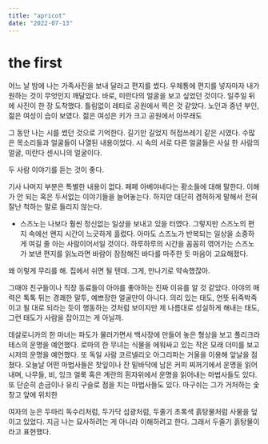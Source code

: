 ```yaml
---
title: "apricot"
date: "2022-07-13"
---
```


# the first

어느 날 밤에 나는 가족사진을 보내 달라고 편지를 썼다. 우체통에 편지를 넣자마자 내가 원하는 것이 무엇인지 깨달았다. 바로, 미란다의 얼굴을 보고 싶었던 것이다. 일주일 뒤에 사진이 한 장 도착했다. 틀림없이 레티로 공원에서 찍은 것 같았다. 노인과 중년 부인, 젊은 여성이 습이 보였다. 젊은 여성은 키가 크고 공원에서 아무래도

그 동안 나는 시를 썼던 것으로 기억한다. 길기만 길었지 허접쓰레기 같은 시였다. 수많은 목소리들과 얼굴들이 나열된 내용이었다. 시 속의 서로 다른 얼굴들은 사실 한 사람의 얼굴, 미란다 센시니의 얼굴이다.

두 사람 이야기를 듣는 것이 좋다.

기사 나머지 부분은 특별한 내용이 없다. 페페 아베야네다는 황소들에 대해 말한다. 이해가 안 되는 혹은 두서없는 이야기들을 늘어놓는다. 하지만 대단히 겸허하게 말해서 전혀 잘난 척하는 말로 들리지 않는다.

- 스즈노는 나보다 훨씬 정신없는 일상을 보내고 있을 터였다. 그렇지만 스즈노의 편지 속에선 왠지 시간이 느긋하게 흘렀다. 아마도 스즈노가 반복되는 일상을 소중하게 여길 줄 아는 사람이어서일 것이다. 하루하루의 시간을 꼼꼼히 엮어가는 스즈노가 보낸 편지를 읽노라면 바람이 잠잠해진 바다를 마주한 듯 마음이 고요해졌다.

왜 이렇게 무리를 해. 집에서 쉬면 될 텐데.
그게, 만나기로 약속했잖아.

그때야 친구들이나 직장 동료들이 아야를 좋아하는 진짜 이유를 알 것 같았다. 아야의 매력은 톡톡 튀는 경쾌한 말투, 예쁘장한 얼굴만이 아니다. 의리 있는 태도, 언뜻 뒤죽박죽이고 될 대로 되라는 듯이 행동하는 것처럼 보이지만 제 나름대로 성실하게 해내는 태도, 그런 태도가 사람을 잡아끄는 게 아닐까.

데살로니카의 한 마녀는 파도가 물러가면서 백사장에 만들어 놓은 형상을 보고 폴리크라테스의 운명을 예언했다. 로마의 한 무녀는 식물을 에워싸고 있는 작은 모래 더미를 보고 시저의 운명을 예언했다. 또 독일 사람 코르넬리오 아그리파는 거울을 이용해 앞날을 점쳤다. 오늘날 어떤 마법사들은 찻잎이나 잔 밑바닥에 남은 커피 찌꺼기에서 운명을 읽어내며, 나무들, 비, 잉크 얼룩 혹은 계란의 흰자위에서 운명을 읽어내는 마법사들도 있다. 또 단순히 손금이나 유리 구슬로 점을 치는 마법사들도 있다. 마구쉬는 그가 거처하는 숯 창고 앞에 위치한

여자의 눈은 두마리 독수리처럼, 두가닥 섬광처럼, 두줄기 초록색 흙탕물처럼 사물을 덮이고 있었다. 지금 나는 묘사하려는 게 아니라 이해하려고 한다. 그래서 두줄기 흙탕물이라고 표현했다.
